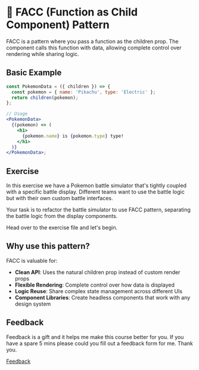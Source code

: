 
<Meta title="Lessons/🥈 Silver/🎯 FACC Pattern/01-Lesson" />

# 🎯 FACC (Function as Child Component) Pattern

FACC is a pattern where you pass a function as the children prop. The component calls this function with data, allowing complete control over rendering while sharing logic.

## Basic Example

```jsx
const PokemonData = ({ children }) => {
  const pokemon = { name: 'Pikachu', type: 'Electric' };
  return children(pokemon);
};

// Usage
<PokemonData>
  {(pokemon) => (
    <h1>
      {pokemon.name} is {pokemon.type} type!
    </h1>
  )}
</PokemonData>;
```

## Exercise

In this exercise we have a Pokemon battle simulator that's tightly coupled with a specific battle display. Different teams want to use the battle logic but with their own custom battle interfaces.

Your task is to refactor the battle simulator to use FACC pattern, separating the battle logic from the display components.

Head over to the exercise file and let's begin.

## Why use this pattern?

FACC is valuable for:

- **Clean API**: Uses the natural children prop instead of custom render props
- **Flexible Rendering**: Complete control over how data is displayed
- **Logic Reuse**: Share complex state management across different UIs
- **Component Libraries**: Create headless components that work with any design system

## Feedback

Feedback is a gift and it helps me make this course better for you. If you have a spare 5 mins please could you fill out a feedback form for me. Thank you.

[Feedback](https://github.com/code-mattclaffey/react-design-patterns/issues/new)
